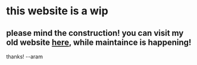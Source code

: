 # this website is a wip
please mind the construction! you can visit my old website [here](https://aram.sh), while maintaince is happening!
---
thanks!
--aram